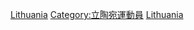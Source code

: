 {{Commons category|Swimmers from Lithuania}}

[[Category:各國游泳運動員|Lithuania]]
[[Category:立陶宛運動員|Category:立陶宛運動員]]
[[Category:歐洲游泳運動員|Lithuania]]